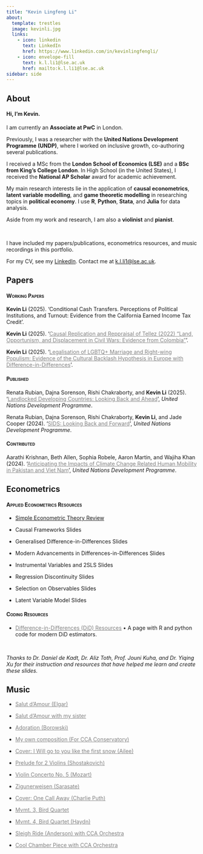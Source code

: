 ```yaml
---
title: "Kevin Lingfeng Li"
about:
  template: trestles
  image: kevinli.jpg
  links:
    - icon: linkedin
      text: LinkedIn
      href: https://www.linkedin.com/in/kevinlingfengli/
    - icon: envelope-fill
      text: k.l.li1@lse.ac.uk
      href: mailto:k.l.li1@lse.ac.uk
sidebar: side
---
```


::::::::::::::::::::::: panel-tabset
## About

::: grey
#### Hi, I'm Kevin.

I am currently an **Associate at PwC** in London.

Previously, I was a researcher with the **United Nations Development Programme (UNDP)**, where I worked on inclusive growth, co-authoring several publications.

I received a MSc from the **London School of Economics (LSE)** and a **BSc from King's College London**. In High School (in the United States), I received the **National AP Scholar** award for academic achievement.

My main research interests lie in the application of **causal econometrics**, **latent variable modelling**, and **game theoretic modelling** in researching topics in **political economy**. I use **R**, **Python**, **Stata**, and **Julia** for data analysis.

Aside from my work and research, I am also a **violinist** and **pianist**.

 

I have included my papers/publications, econometrics resources, and music recordings in this portfolio.

For my CV, see my [LinkedIn](https://www.linkedin.com/in/kevinlingfengli/). Contact me at [k.l.li1\@lse.ac.uk](mailto:k.l.li1@lse.ac.uk).
:::

## Papers

#### [Working Papers]{.smallcaps}

:::: myclass
::: small
**Kevin Li** (2025). 'Conditional Cash Transfers. Perceptions of Political Institutions, and Turnout: Evidence from the California Earned Income Tax Credit'.
:::
::::

:::: myclass
::: small
**Kevin Li** (2025). '[Causal Replication and Reppraisal of Tellez (2022) "Land, Opportunism, and Displacement in Civil Wars: Evidence from Colombia"](https://kevinli03.github.io/papers/my457/paper.pdf){style="color: gray;"}'.
:::
::::

:::: myclass
::: small
**Kevin Li** (2025). '[Legalisation of LGBTQ+ Marriage and Right-wing Populism: Evidence of the Cultural Backlash Hypothesis in Europe with Difference-in-Differences](https://kevinli03.github.io/papers/gv482/paper.pdf){style="color: gray;"}'.
:::
::::

#### [Published]{.smallcaps}

:::: myclass
::: small
Renata Rubian, Dajna Sorenson, Rishi Chakraborty, and **Kevin Li** (2025). '[Landlocked Developing Countries: Looking Back and Ahead](https://www.undp.org/publications/landlocked-developing-countries-looking-back-and-ahead-accelerating-action-next-10-years){style="color: gray;"}', *United Nations Development Programme*.
:::
::::

:::: myclass
::: small
Renata Rubian, Dajna Sorenson, Rishi Chakraborty, **Kevin Li**, and Jade Cooper (2024). '[SIDS: Looking Back and Forward](https://www.undp.org/publications/sids-looking-back-and-forward){style="color: gray;"}', *United Nations Development Programme*.
:::
::::

#### [Contributed]{.smallcaps}

:::: myclass
::: small
Aarathi Krishnan, Beth Allen, Sophia Robele, Aaron Martin, and Wajiha Khan (2024). '[Anticipating the Impacts of Climate Change Related Human Mobility in Pakistan and Viet Nam](https://www.undp.org/asia-pacific/publications/anticipating-impacts-of-climate-change-related-human-mobility-pakistan-and-viet-nam){style="color: gray;"}', *United Nations Development Programme*.
:::
::::

## Econometrics

#### [Applied Econometrics Resources]{.smallcaps}

::: small
-   [Simple Econometric Theory Review](https://kevinli03.github.io/resources/reg.pdf)

-   Causal Frameworks Slides

-   Generalised Difference-in-Differences Slides

-   Modern Advancements in Differences-in-Differences Slides

-   Instrumental Variables and 2SLS Slides

-   Regression Discontinuity Slides

-   Selection on Observables Slides

-   Latent Variable Model Slides
:::

#### [Coding Resources]{.smallcaps}

:::: myclass
::: small
-   [Difference-in-Differences (DiD) Resources](https://kevinli03.github.io/did/){.uri style="color: gray;"} • A page with R and python code for modern DiD estimators.
:::
::::

:::: myclass
::: small
 

*Thanks to Dr. Daniel de Kadt, Dr. Aliz Toth, Prof. Jouni Kuha, and Dr. Yiqing Xu for their instruction and resources that have helped me learn and create these slides.*
:::
::::

## Music

:::: myclass
::: small
-   [Salut d'Amour (Elgar)](https://youtu.be/QhHTsEqjC2U){style="color: gray;"}

-   [Salut d'Amour with my sister](https://youtu.be/j1bAfFD9AmQ){style="color: gray;"}

-   [Adoration (Borowski)](https://youtu.be/rp4HV2AKm4A){style="color: gray;"}

-   [My own composition (For CCA Conservatory)](https://youtu.be/-VkJFQiv4ps){style="color: gray;"}

-   [Cover: I Will go to you like the first snow (Ailee)](https://youtu.be/DFyVmGi3_i8){style="color: gray;"}

-   [Prelude for 2 Violins (Shostakovich)](https://youtu.be/llQZ1jnh_ik){style="color: gray;"}

-   [Violin Concerto No. 5 (Mozart)](https://youtu.be/-YB5BJMvmJg){style="color: gray;"}

-   [Zigunerweisen (Sarasate)](https://youtu.be/-WIrp25443I){style="color: gray;"}

-   [Cover: One Call Away (Charlie Puth)](https://youtu.be/Rtt7LULcPmc){style="color: gray;"}

-   [Mvmt. 3, Bird Quartet](https://youtu.be/ytTFMK6Z8l8){style="color: gray;"}

-   [Mvmt. 4, Bird Quartet (Haydn)](https://youtu.be/PZg5tvuPPvg){style="color: gray;"}

-   [Sleigh Ride (Anderson) with CCA Orchestra](https://youtu.be/EIa9A11ASq0){style="color: gray;"}

-   [Cool Chamber Piece with CCA Orchestra](https://youtu.be/f3efaP1yKrQ){style="color: gray;"}
:::
::::
:::::::::::::::::::::::